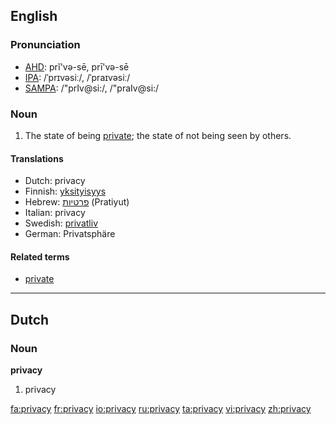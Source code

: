 ==English==

===Pronunciation===
*[[w:AHD|AHD]]: prĭ'və-sē, prī'və-sē
*[[w:IPA|IPA]]: /ˈprɪvəsiː/, /ˈpraɪvəsiː/
*[[w:SAMPA|SAMPA]]: /"prIv@si:/, /"praIv@si:/

===Noun===
{{wikipedia}}
{{en-noun|-}}

# The state of being [[private]]; the state of not being seen by others.

====Translations====
{{top}}
*Dutch: privacy {{f}}
*Finnish: [[yksityisyys]]
*Hebrew: [[פרטיות]] (Pratiyut)
*Italian: privacy {{f}}
*Swedish: [[privatliv]]
*German: Privatsphäre {{f}}
{{bottom}}

====Related terms====
*[[private]]

----

==Dutch==

===Noun===
'''privacy'''

# privacy

[[fa:privacy]]
[[fr:privacy]]
[[io:privacy]]
[[ru:privacy]]
[[ta:privacy]]
[[vi:privacy]]
[[zh:privacy]]